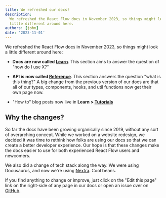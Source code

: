 ```yaml
---
title: We refreshed our docs!
description:
  We refreshed the React Flow docs in November 2023, so things might look a
  little different around here.
authors: [john]
date: '2023-11-01'
---
```


We refreshed the React Flow docs in November 2023, so things might look a little
different around here:

- **Docs are now called [Learn](/learn)**. This section aims to answer the question
  of "how do I use X?"

- **API is now called [Reference](/api-reference)**. This section answers the
  question "what is this thing?" A big change from the previous version of our
  docs are that all of our types, components, hooks, and util functions now get
  their own page now.

- "How to" blog posts now live in **Learn > [Tutorials](/learn/tutorials)**

## Why the changes?

So far the docs have been growing organically since 2019, without any sort of
overarching concept. While we worked on a website redesign, we decided it was time
to rethink how folks are using our docs so that we can create a better developer
experience. Our hope is that these changes make the docs easier to use for both
experienced React Flow users and newcomers.

We also did a change of tech stack along the way. We were using Docusaurus, and
now we're using [Nextra](https://nextra.site/). Cool beans.

If you find anything to change or improve, just click on the "Edit this page"
link on the right-side of any page in our docs or open an issue over on
[GitHub](https://github.com/xyflow/web/issues/new/choose).
